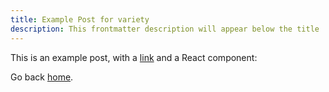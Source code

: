 ```yaml
---
title: Example Post for variety
description: This frontmatter description will appear below the title
---
```


This is an example post, with a [link](https://nextjs.org) and a React component:


Go back [home](/).
